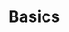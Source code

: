 
# Basics

<Cards>
  <Card
    title="Tightknit & Slack Concepts"
    href="/basics/tightknit-and-slack-concepts"
  />
  <Card title="How Items Are Synced" href="/basics/how-items-sync" />
  <Card title="Posts & Comments" href="/basics/posts-and-comments" />
  <Card title="Message Shortcuts" href="/basics/message-shortcuts" />
  <Card
    title="Working With File Atttachments"
    href="/basics/working-with-file-attachments"
  />
</Cards>
